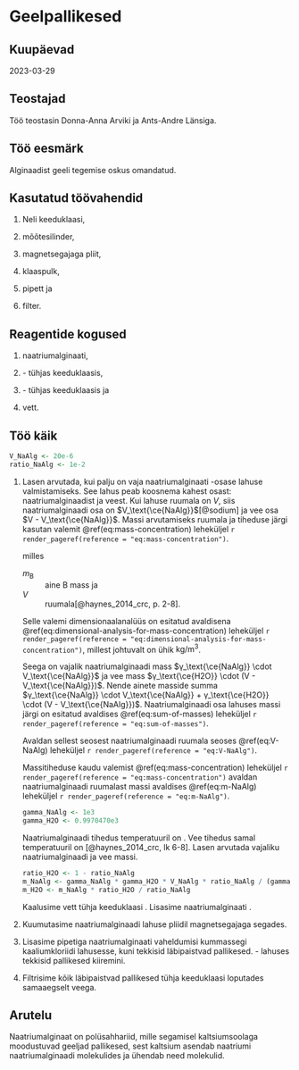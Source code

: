 # Geelpallikesed

## Kuupäevad

2023-03-29

## Teostajad

Töö teostasin Donna-Anna Arviki ja Ants-Andre Länsiga.

## Töö eesmärk

Alginaadist geeli tegemise oskus omandatud.

## Kasutatud töövahendid

1. Neli keeduklaasi,

2. mõõtesilinder,

3. magnetsegajaga pliit,

4. klaaspulk, 

5. pipett ja

6. filter.

## Reagentide kogused

1. \qty{0,001}{\kg} naatriumalginaati,

2. \qty{50}{\ml} \num{2}-\unit{\percent} \ce{CaCl2} tühjas keeduklaasis,

3. \qty{50}{\ml} \num{20}-\unit{\percent} \ce{CaCl2} tühjas keeduklaasis ja

4. \qty{50}{\ml} vett.

## Töö käik

```r
V_NaAlg <- 20e-6
ratio_NaAlg <- 1e-2

```

1.  Lasen arvutada, kui palju on vaja naatriumalginaati \num{`r as.character(ratio_NaAlg)`}-osase \qty{`r as.character(V_NaAlg)`}{\m\cubed} lahuse valmistamiseks. See lahus peab koosnema kahest osast: naatriumalginaadist ja veest. Kui lahuse ruumala on $V$, siis naatriumalginaadi osa on $V_\text{\ce{NaAlg}}$[@sodium] ja vee osa $V - V_\text{\ce{NaAlg}}$. Massi arvutamiseks ruumala ja tiheduse järgi kasutan valemit \@ref(eq:mass-concentration) leheküljel `r render_pageref(reference = "eq:mass-concentration")`.

    ```{=tex}
    \begin{align}
    γ_\mathrm{B} := \frac{m_\mathrm{B}}{V},
    (\#eq:mass-concentration)
    \end{align}
    
    ```

    milles
    
    $m_\mathrm{B}$
    : aine B mass ja
    
    $V$
    : ruumala[@haynes_2014_crc, p. 2-8].

    Selle valemi dimensionaalanalüüs on esitatud avaldisena \@ref(eq:dimensional-analysis-for-mass-concentration) leheküljel `r render_pageref(reference = "eq:dimensional-analysis-for-mass-concentration")`, millest johtuvalt on ühik $\unit{\kilogram\per\cubic\metre}$.

    ```{=tex}
    \begin{align}
    \mathrm{\frac{M}{L^3}},
    (\#eq:dimensional-analysis-for-mass-concentration)
    \end{align}
    
    ```

    Seega on vajalik naatriumalginaadi mass $γ_\text{\ce{NaAlg}} \cdot V_\text{\ce{NaAlg}}$ ja vee mass $γ_\text{\ce{H2O}} \cdot (V - V_\text{\ce{NaAlg}})$. Nende ainete masside summa $γ_\text{\ce{NaAlg}} \cdot V_\text{\ce{NaAlg}} + γ_\text{\ce{H2O}} \cdot (V - V_\text{\ce{NaAlg}})$. Naatriumalginaadi osa lahuses massi järgi on esitatud avaldises \@ref(eq:sum-of-masses) leheküljel `r render_pageref(reference = "eq:sum-of-masses")`.
    
    ```{=tex}
    \begin{align}
    \frac{γ_\text{\ce{NaAlg}} \cdot V_\text{\ce{NaAlg}}}{γ_\text{\ce{NaAlg}} \cdot V_\text{\ce{NaAlg}} + γ_\text{\ce{H2O}} \cdot (V - V_\text{\ce{NaAlg}})} = \frac{m_\text{\ce{NaAlg}}}{m}.
    (\#eq:sum-of-masses)
    \end{align}
    
    ```
    
    Avaldan sellest seosest naatriumalginaadi ruumala  seoses \@ref(eq:V-NaAlg) leheküljel `r render_pageref(reference = "eq:V-NaAlg")`.
    
    ```{=tex}
    \begin{landscape}
    \begin{align}
    γ_\text{\ce{NaAlg}} \cdot V_\text{\ce{NaAlg}} = γ_\text{\ce{NaAlg}} \cdot V_\text{\ce{NaAlg}} \cdot \frac{m_\text{\ce{NaAlg}}}{m} + γ_\text{\ce{H2O}} \cdot V \cdot \frac{m_\text{\ce{NaAlg}}}{m} - γ_\text{\ce{H2O}} \cdot V_\text{\ce{NaAlg}} \cdot \frac{m_\text{\ce{NaAlg}}}{m},\\
    V_\text{\ce{NaAlg}} \cdot (γ_\text{\ce{NaAlg}} - γ_\text{\ce{NaAlg}} \cdot \frac{m_\text{\ce{NaAlg}}}{m} + γ_\text{\ce{H2O}} \cdot \frac{m_\text{\ce{NaAlg}}}{m}) = γ_\text{\ce{H2O}} \cdot V \cdot \frac{m_\text{\ce{NaAlg}}}{m},\\
    V_\text{\ce{NaAlg}} = \frac{γ_\text{\ce{H2O}} \times V \times \frac{m_\text{\ce{NaAlg}}}{m}}{γ_\text{\ce{NaAlg}} - γ_\text{\ce{NaAlg}} \times \frac{m_\text{\ce{NaAlg}}}{m} + γ_\text{\ce{H2O}} \times \frac{m_\text{\ce{NaAlg}}}{m}} =\\
    \frac{γ_\text{\ce{H2O}} \times V \times \frac{m_\text{\ce{NaAlg}}}{m}}{γ_\text{\ce{NaAlg}} \times (1 - \frac{m_\text{\ce{NaAlg}}}{m}) + γ_\text{\ce{H2O}} \times \frac{m_\text{\ce{NaAlg}}}{m}}.
    (\#eq:V-NaAlg)
    \end{align}
    \end{landscape}
    
    ```
    
    Massitiheduse kaudu valemist \@ref(eq:mass-concentration) leheküljel `r render_pageref(reference = "eq:mass-concentration")` avaldan naatriumalginaadi ruumalast massi avaldises \@ref(eq:m-NaAlg) leheküljel `r render_pageref(reference = "eq:m-NaAlg")`.

    ```{=tex}
    \begin{align}
    m_\text{\ce{NaAlg}} = \frac{γ_\text{\ce{NaAlg}} \times γ_\text{\ce{H2O}} \times V \times \frac{m_\text{\ce{NaAlg}}}{m}}{γ_\text{\ce{NaAlg}} \times (1 - \frac{m_\text{\ce{NaAlg}}}{m}) + γ_\text{\ce{H2O}} \times \frac{m_\text{\ce{NaAlg}}}{m}}.
    (\#eq:m-NaAlg)
    \end{align}
    
    ```

    ```r
    gamma_NaAlg <- 1e3
    gamma_H2O <- 0.9970470e3
    
    ```
    
    Naatriumalginaadi tihedus temperatuuril \qty{25}{\degreeCelsius} on \qty{`r as.character(gamma_NaAlg)`}{\kg\per\m\cubed}. Vee tihedus samal temperatuuril on \qty{`r as.character(gamma_H2O)`}{\kg\per\m\cubed}[@haynes_2014_crc, lk 6-8]. Lasen arvutada vajaliku naatriumalginaadi ja vee massi.
    
    ```r
    ratio_H2O <- 1 - ratio_NaAlg
    m_NaAlg <- gamma_NaAlg * gamma_H2O * V_NaAlg * ratio_NaAlg / (gamma_NaAlg * ratio_H2O + gamma_H2O * ratio_NaAlg)
    m_H2O <- m_NaAlg * ratio_H2O / ratio_NaAlg
    
    ```

    Kaalusime vett tühja keeduklaasi \qty{`r as.character(m_H2O)`}{\kg}. Lisasime naatriumalginaati \qty{`r as.character(m_NaAlg)`}{\kg}.

2. Kuumutasime naatriumalginaadi lahuse pliidil magnetsegajaga segades.

3. Lisasime pipetiga naatriumalginaati vaheldumisi kummassegi kaaliumkloriidi lahusesse, kuni tekkisid läbipaistvad pallikesed. \num{20}-\unit{\percent} lahuses tekkisid pallikesed kiiremini.

4. Filtrisime kõik läbipaistvad pallikesed tühja keeduklaasi loputades samaaegselt veega.

## Arutelu

Naatriumalginaat on polüsahhariid, mille segamisel kaltsiumsoolaga moodustuvad geeljad pallikesed, sest kaltsium asendab naatriumi naatriumalginaadi molekulides ja ühendab need molekulid.
